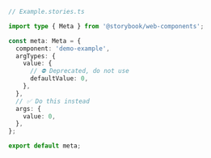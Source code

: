 ```ts
// Example.stories.ts

import type { Meta } from '@storybook/web-components';

const meta: Meta = {
  component: 'demo-example',
  argTypes: {
    value: {
      // ⛔️ Deprecated, do not use
      defaultValue: 0,
    },
  },
  // ✅ Do this instead
  args: {
    value: 0,
  },
};

export default meta;
```
